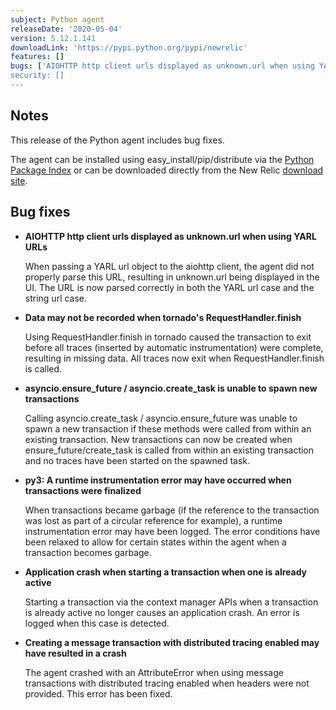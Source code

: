 ```yaml
---
subject: Python agent
releaseDate: '2020-05-04'
version: 5.12.1.141
downloadLink: 'https://pypi.python.org/pypi/newrelic'
features: []
bugs: ['AIOHTTP http client urls displayed as unknown.url when using YARL URLs', 'Data may not be recorded when tornado's RequestHandler.finish', 'asyncio.ensure_future / asyncio.create_task is unable to spawn new transactions', 'py3 - A runtime instrumentation error may have occurred when transactions were finalized', 'Application crash when starting a transaction when one is already active', 'Creating a message transaction with distributed tracing enabled may have resulted in a crash']
security: []
---
```


## Notes

This release of the Python agent includes bug fixes.

The agent can be installed using easy_install/pip/distribute via the [Python Package Index](https://pypi.python.org/pypi/newrelic) or can be downloaded directly from the New Relic [download site](http://download.newrelic.com/python_agent/release).

## Bug fixes

* **AIOHTTP http client urls displayed as unknown.url when using YARL URLs**

  When passing a YARL url object to the aiohttp client, the agent did not properly parse this URL, resulting in unknown.url being displayed in the UI. The URL is now parsed correctly in both the YARL url case and the string url case.
* **Data may not be recorded when tornado's RequestHandler.finish**

  Using RequestHandler.finish in tornado caused the transaction to exit before all traces (inserted by automatic instrumentation) were complete, resulting in missing data. All traces now exit when RequestHandler.finish is called.
* **asyncio.ensure_future / asyncio.create_task is unable to spawn new transactions**

  Calling asyncio.create_task / asyncio.ensure_future was unable to spawn a new transaction if these methods were called from within an existing transaction. New transactions can now be created when ensure_future/create_task is called from within an existing transaction and no traces have been started on the spawned task.
* **py3: A runtime instrumentation error may have occurred when transactions were finalized**

  When transactions became garbage (if the reference to the transaction was lost as part of a circular reference for example), a runtime instrumentation error may have been logged. The error conditions have been relaxed to allow for certain states within the agent when a transaction becomes garbage.
* **Application crash when starting a transaction when one is already active**

  Starting a transaction via the context manager APIs when a transaction is already active no longer causes an application crash. An error is logged when this case is detected.
* **Creating a message transaction with distributed tracing enabled may have resulted in a crash**

  The agent crashed with an AttributeError when using message transactions with distributed tracing enabled when headers were not provided. This error has been fixed.
